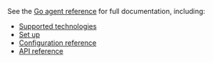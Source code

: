 See the [Go agent reference](https://www.elastic.co/guide/en/apm/agent/go/current/introduction.html) for full documentation, including:

* [Supported technologies](https://www.elastic.co/guide/en/apm/agent/go/current/supported-tech.html)
* [Set up](https://www.elastic.co/guide/en/apm/agent/go/current/getting-started.html)
* [Configuration reference](https://www.elastic.co/guide/en/apm/agent/go/current/configuration.html)
* [API reference](https://www.elastic.co/guide/en/apm/agent/go/current/api.html)
